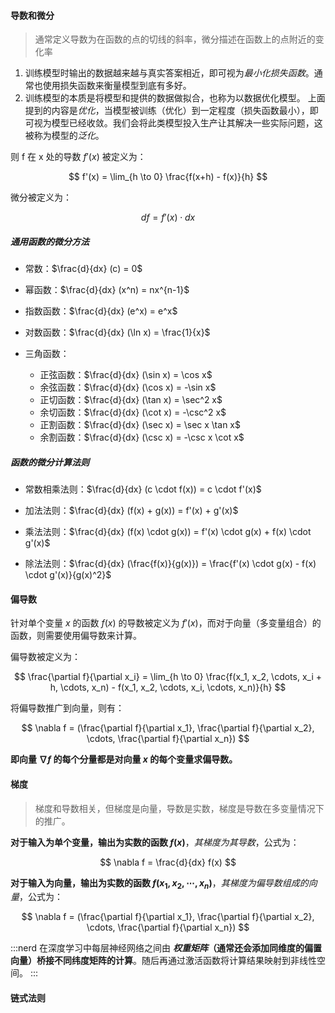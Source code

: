 #### 导数和微分

> 通常定义导数为在函数的点的切线的斜率，微分描述在函数上的点附近的变化率

1. 训练模型时输出的数据越来越与真实答案相近，即可视为*最小化损失函数*。通常也使用损失函数来衡量模型到底有多好。
2. 训练模型的本质是将模型和提供的数据做拟合，也称为以数据优化模型。
   上面提到的内容是*优化*，当模型被训练（优化）到一定程度（损失函数最小），即可视为模型已经收敛。我们会将此类模型投入生产让其解决一些实际问题，这被称为模型的*泛化*。

则 f 在 x 处的导数 $f'(x)$ 被定义为：

$$
f'(x) = \lim_{h \to 0} \frac{f(x+h) - f(x)}{h}
$$

微分被定义为：

$$
df = f'(x) \cdot dx
$$

##### 通用函数的微分方法

- 常数：$\frac{d}{dx} (c) = 0$

- 幂函数：$\frac{d}{dx} (x^n) = nx^{n-1}$

- 指数函数：$\frac{d}{dx} (e^x) = e^x$

- 对数函数：$\frac{d}{dx} (\ln x) = \frac{1}{x}$

- 三角函数：
  - 正弦函数：$\frac{d}{dx} (\sin x) = \cos x$
  - 余弦函数：$\frac{d}{dx} (\cos x) = -\sin x$
  - 正切函数：$\frac{d}{dx} (\tan x) = \sec^2 x$
  - 余切函数：$\frac{d}{dx} (\cot x) = -\csc^2 x$
  - 正割函数：$\frac{d}{dx} (\sec x) = \sec x \tan x$
  - 余割函数：$\frac{d}{dx} (\csc x) = -\csc x \cot x$

##### 函数的微分计算法则

- 常数相乘法则：$\frac{d}{dx} (c \cdot f(x)) = c \cdot f'(x)$

- 加法法则：$\frac{d}{dx} (f(x) + g(x)) = f'(x) + g'(x)$

- 乘法法则：$\frac{d}{dx} (f(x) \cdot g(x)) = f'(x) \cdot g(x) + f(x) \cdot g'(x)$

- 除法法则：$\frac{d}{dx} (\frac{f(x)}{g(x)}) = \frac{f'(x) \cdot g(x) - f(x) \cdot g'(x)}{g(x)^2}$

#### 偏导数

针对单个变量 $x$ 的函数 $f(x)$ 的导数被定义为 $f'(x)$，而对于向量（多变量组合）的函数，则需要使用偏导数来计算。

偏导数被定义为：

$$
\frac{\partial f}{\partial x_i} = \lim_{h \to 0} \frac{f(x_1, x_2, \cdots, x_i + h, \cdots, x_n) - f(x_1, x_2, \cdots, x_i, \cdots, x_n)}{h}
$$

将偏导数推广到向量，则有：

$$
\nabla f = (\frac{\partial f}{\partial x_1}, \frac{\partial f}{\partial x_2}, \cdots, \frac{\partial f}{\partial x_n})
$$

**即向量 $\nabla f$ 的每个分量都是对向量 $x$ 的每个变量求偏导数。**

#### 梯度

> 梯度和导数相关，但梯度是向量，导数是实数，梯度是导数在多变量情况下的推广。

**对于输入为单个变量，输出为实数的函数 $f(x)$**，_其梯度为其导数_，公式为：

$$
\nabla f = \frac{d}{dx} f(x)
$$

**对于输入为向量，输出为实数的函数 $f(x_1, x_2, \cdots, x_n)$**，_其梯度为偏导数组成的向量_，公式为：

$$
\nabla f = (\frac{\partial f}{\partial x_1}, \frac{\partial f}{\partial x_2}, \cdots, \frac{\partial f}{\partial x_n})
$$

:::nerd
在深度学习中每层神经网络之间由 **_权重矩阵_（通常还会添加同维度的偏置向量）桥接不同纬度矩阵的计算**。随后再通过激活函数将计算结果映射到非线性空间。
:::

#### 链式法则

